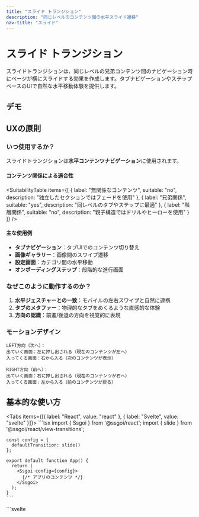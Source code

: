 ```yaml
---
title: "スライド トランジション"
description: "同じレベルのコンテンツ間の水平スライド遷移"
nav-title: "スライド"
---
```


# スライド トランジション

スライドトランジションは、同じレベルの兄弟コンテンツ間のナビゲーション時にページが横にスライドする効果を作成します。タブナビゲーションやステップベースのUIで自然な水平移動体験を提供します。

## デモ

<ViewTransitionDemo type="slide" />

## UXの原則

### いつ使用するか？

スライドトランジションは**水平コンテンツナビゲーション**に使用されます。

#### コンテンツ関係による適合性

<SuitabilityTable
  items={[
    {
      label: "無関係なコンテンツ",
      suitable: "no",
      description: "独立したセクションではフェードを使用"
    },
    {
      label: "兄弟関係",
      suitable: "yes",
      description: "同レベルのタブやステップに最適"
    },
    {
      label: "階層関係",
      suitable: "no",
      description: "親子構造ではドリルやヒーローを使用"
    }
  ]}
/>

#### 主な使用例

- **タブナビゲーション**：タブUIでのコンテンツ切り替え
- **画像ギャラリー**：画像間のスワイプ遷移
- **設定画面**：カテゴリ間の水平移動
- **オンボーディングステップ**：段階的な進行画面

### なぜこのように動作するのか？

1. **水平ジェスチャーとの一致**：モバイルの左右スワイプと自然に連携
2. **タブのメタファー**：物理的なタブをめくるような直感的な体験
3. **方向の認識**：前進/後退の方向を視覚的に表現

### モーションデザイン

```
LEFT方向（次へ）：
出ていく画面：左に押し出される（現在のコンテンツが左へ）
入ってくる画面：右から入る（次のコンテンツが表示）

RIGHT方向（前へ）：
出ていく画面：右に押し出される（現在のコンテンツが右へ）
入ってくる画面：左から入る（前のコンテンツが戻る）
```

## 基本的な使い方

<Tabs items={[{ label: "React", value: "react" }, { label: "Svelte", value: "svelte" }]}>
  <TabPanel value="react">
    ```tsx
    import { Ssgoi } from '@ssgoi/react';
    import { slide } from '@ssgoi/react/view-transitions';

    const config = {
      defaultTransition: slide()
    };

    export default function App() {
      return (
        <Ssgoi config={config}>
          {/* アプリのコンテンツ */}
        </Ssgoi>
      );
    }
    ```
  </TabPanel>
  <TabPanel value="svelte">
    ```svelte
    <script>
      import { Ssgoi } from '@ssgoi/svelte';
      import { slide } from '@ssgoi/svelte/view-transitions';

      const config = {
        defaultTransition: slide()
      };
    </script>

    <Ssgoi {config}>
      <slot />
    </Ssgoi>
    ```
  </TabPanel>
</Tabs>

## 実践例

### 1. タブナビゲーション

タブUIでのコンテンツ切り替え：

<Tabs items={[{ label: "React", value: "react" }, { label: "Svelte", value: "svelte" }]}>
  <TabPanel value="react">
    ```tsx
    const config = {
      transitions: [
        {
          from: '/tabs/home',
          to: '/tabs/profile',
          transition: slide({ direction: 'left' }),
          symmetric: true  // 戻るナビゲーション時に自動的に右へ
        },
        {
          from: '/tabs/profile',
          to: '/tabs/settings',
          transition: slide({ direction: 'left' }),
          symmetric: true
        }
      ]
    };
    ```
  </TabPanel>
  <TabPanel value="svelte">
    ```svelte
    <script>
      const config = {
        transitions: [
          {
            from: '/tabs/home',
            to: '/tabs/profile',
            transition: slide({ direction: 'left' }),
            symmetric: true  // 戻るナビゲーション時に自動的に右へ
          },
          {
            from: '/tabs/profile',
            to: '/tabs/settings',
            transition: slide({ direction: 'left' }),
            symmetric: true
          }
        ]
      };
    </script>
    ```
  </TabPanel>
</Tabs>

### 2. 画像ギャラリー

画像間のスワイプ遷移：

<Tabs items={[{ label: "React", value: "react" }, { label: "Svelte", value: "svelte" }]}>
  <TabPanel value="react">
    ```tsx
    const config = {
      transitions: [
        {
          from: '/gallery/photo-*',
          to: '/gallery/photo-*',
          transition: slide({
            direction: 'left',
            spring: { stiffness: 300, damping: 30 }
          })
        }
      ]
    };
    ```
  </TabPanel>
  <TabPanel value="svelte">
    ```svelte
    <script>
      const config = {
        transitions: [
          {
            from: '/gallery/photo-*',
            to: '/gallery/photo-*',
            transition: slide({
              direction: 'left',
              spring: { stiffness: 300, damping: 30 }
            })
          }
        ]
      };
    </script>
    ```
  </TabPanel>
</Tabs>

### 3. ミドルウェアを介した動的方向

タブ順序に基づいて方向を自動的に決定：

<Tabs items={[{ label: "React", value: "react" }, { label: "Svelte", value: "svelte" }]}>
  <TabPanel value="react">
    ```tsx
    const createMiddleware = (tabs) => {
      return (from, to) => {
        const fromIndex = tabs.indexOf(from);
        const toIndex = tabs.indexOf(to);

        if (fromIndex < toIndex) {
          return { from: "/nav/left", to: "/nav/right" };
        } else {
          return { from: "/nav/right", to: "/nav/left" };
        }
      };
    };

    const config = {
      transitions: [
        {
          from: "/nav/left",
          to: "/nav/right",
          transition: slide({ direction: "left" })
        },
        {
          from: "/nav/right",
          to: "/nav/left",
          transition: slide({ direction: "right" })
        }
      ],
      middleware: createMiddleware(tabOrder)
    };
    ```
  </TabPanel>
  <TabPanel value="svelte">
    ```svelte
    <script>
      const createMiddleware = (tabs) => {
        return (from, to) => {
          const fromIndex = tabs.indexOf(from);
          const toIndex = tabs.indexOf(to);

          if (fromIndex < toIndex) {
            return { from: "/nav/left", to: "/nav/right" };
          } else {
            return { from: "/nav/right", to: "/nav/left" };
          }
        };
      };

      const config = {
        transitions: [
          {
            from: "/nav/left",
            to: "/nav/right",
            transition: slide({ direction: "left" })
          },
          {
            from: "/nav/right",
            to: "/nav/left",
            transition: slide({ direction: "right" })
          }
        ],
        middleware: createMiddleware(tabOrder)
      };
    </script>
    ```
  </TabPanel>
</Tabs>

## パフォーマンス最適化

- GPU加速のために`transform: translateX()`のみ使用
- レイアウトの再計算なしでスムーズな60fpsを維持
- 水平スクロール位置を自動的に保持

## アクセシビリティ

- `prefers-reduced-motion`設定時にトランジションを無効化
- 完全なキーボードナビゲーションサポート
- スクリーンリーダーにタブ構造を適切に伝達

## ベストプラクティス

### ✅ すべきこと

- タブナビゲーションやステップUIに使用
- 画像ギャラリーの左右スワイプに適用
- 設定カテゴリ間の水平移動に活用
- symmetricオプションで双方向の一貫性を維持
- モバイルで自然なスワイプジェスチャーと連携

### ❌ してはいけないこと

- 無関係なセクションナビゲーションには使用しない（フェードを使用）
- 階層構造の探索には使用しない（ドリルやヒーローを使用）
- 垂直スクロールと混在させない（一貫性を維持）
- タブが多すぎる場合には使用しない（5個以上）